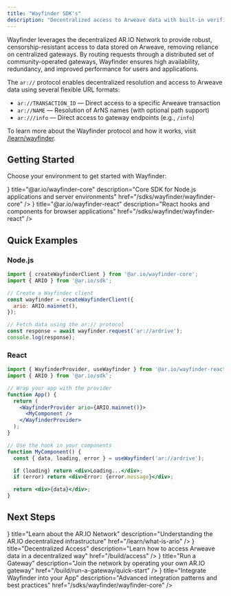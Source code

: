 ```yaml
---
title: "Wayfinder SDK's"
description: "Decentralized access to Arweave data with built-in verification and gateway routing"
---
```



Wayfinder leverages the decentralized AR.IO Network to provide robust, censorship-resistant access to data stored on Arweave, removing reliance on centralized gateways. By routing requests through a distributed set of community-operated gateways, Wayfinder ensures high availability, redundancy, and improved performance for users and applications.

The `ar://` protocol enables decentralized resolution and access to Arweave data using several flexible URL formats:

- `ar://TRANSACTION_ID` — Direct access to a specific Arweave transaction
- `ar://NAME` — Resolution of ArNS names (with optional path support)
- `ar:///info` — Direct access to gateway endpoints (e.g., `/info`)

To learn more about the Wayfinder protocol and how it works, visit [/learn/wayfinder](/learn/wayfinder).

## Getting Started

Choose your environment to get started with Wayfinder:

<Cards>
  <Card
    icon={<Terminal />}
    title="@ar.io/wayfinder-core"
    description="Core SDK for Node.js applications and server environments"
    href="/sdks/wayfinder/wayfinder-core"
  />
  <Card
    icon={<Chrome />}
    title="@ar.io/wayfinder-react"
    description="React hooks and components for browser applications"
    href="/sdks/wayfinder/wayfinder-react"
  />
</Cards>

## Quick Examples

### Node.js

```javascript
import { createWayfinderClient } from '@ar.io/wayfinder-core';
import { ARIO } from '@ar.io/sdk';

// Create a Wayfinder client
const wayfinder = createWayfinderClient({
  ario: ARIO.mainnet(),
});

// Fetch data using the ar:// protocol
const response = await wayfinder.request('ar://ardrive');
console.log(response);
```

### React

```jsx
import { WayfinderProvider, useWayfinder } from '@ar.io/wayfinder-react';
import { ARIO } from '@ar.io/sdk';

// Wrap your app with the provider
function App() {
  return (
    <WayfinderProvider ario={ARIO.mainnet()}>
      <MyComponent />
    </WayfinderProvider>
  );
}

// Use the hook in your components
function MyComponent() {
  const { data, loading, error } = useWayfinder('ar://ardrive');

  if (loading) return <div>Loading...</div>;
  if (error) return <div>Error: {error.message}</div>;

  return <div>{data}</div>;
}
```

## Next Steps

<Cards>
  <Card
    icon={<Network />}
    title="Learn about the AR.IO Network"
    description="Understanding the AR.IO decentralized infrastructure"
    href="/learn/what-is-ario"
  />
  <Card
    icon={<BookOpen />}
    title="Decentralized Access"
    description="Learn how to access Arweave data in a decentralized way"
    href="/build/access"
  />
  <Card
    icon={<Server />}
    title="Run a Gateway"
    description="Join the network by operating your own AR.IO gateway"
    href="/build/run-a-gateway/quick-start"
  />
  <Card
    icon={<Globe />}
    title="Integrate Wayfinder into your App"
    description="Advanced integration patterns and best practices"
    href="/sdks/wayfinder/wayfinder-core"
  />
</Cards>
